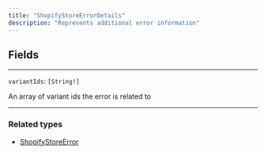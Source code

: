 ```yaml
---
title: "ShopifyStoreErrorDetails"
description: "Represents additional error information"
---
```


## Fields

---

`variantIds`: `[String!]`

An array of variant ids the error is related to

---

### Related types

* [ShopifyStoreError](/reference/shopifystoreerror)